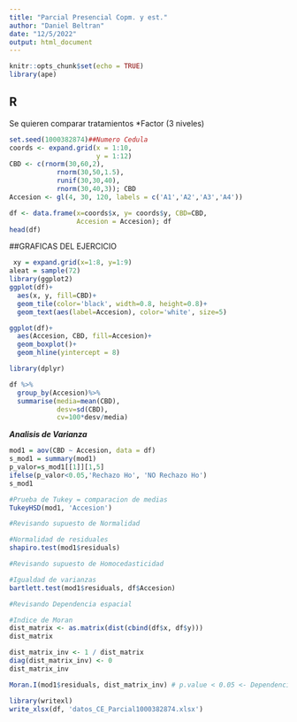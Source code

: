 ---
title: "Parcial Presencial Copm. y est."
author: "Daniel Beltran"
date: "12/5/2022"
output: html_document
---

```{r setup, include=FALSE}
knitr::opts_chunk$set(echo = TRUE)
library(ape)
```

## R
Se quieren comparar tratamientos
*Factor (3 niveles)

```{r}
set.seed(1000382874)##Numero Cedula 
coords <- expand.grid(x = 1:10,
                      y = 1:12)
CBD <- c(rnorm(30,60,2),
            rnorm(30,50,1.5),
            runif(30,30,40),
            rnorm(30,40,3)); CBD
Accesion <- gl(4, 30, 120, labels = c('A1','A2','A3','A4'))

df <- data.frame(x=coords$x, y= coords$y, CBD=CBD,
                 Accesion = Accesion); df
head(df)

```

##GRAFICAS DEL EJERCICIO

```{r}
 xy = expand.grid(x=1:8, y=1:9)
aleat = sample(72)
library(ggplot2)
ggplot(df)+
  aes(x, y, fill=CBD)+
  geom_tile(color='black', width=0.8, height=0.8)+
  geom_text(aes(label=Accesion), color='white', size=5)
```
```{r}
ggplot(df)+
  aes(Accesion, CBD, fill=Accesion)+
  geom_boxplot()+
  geom_hline(yintercept = 8)


```
```{r}
library(dplyr)

df %>%
  group_by(Accesion)%>%
  summarise(media=mean(CBD),
            desv=sd(CBD),
            cv=100*desv/media)


```

***Analisis de Varianza***
```{r}
mod1 = aov(CBD ~ Accesion, data = df)
s_mod1 = summary(mod1)
p_valor=s_mod1[[1]][1,5]
ifelse(p_valor<0.05,'Rechazo Ho', 'NO Rechazo Ho')
s_mod1
```
```{r}
#Prueba de Tukey = comparacion de medias
TukeyHSD(mod1, 'Accesion')
```
```{r}
#Revisando supuesto de Normalidad

#Normalidad de residuales 
shapiro.test(mod1$residuals)


```
```{r}
#Revisando supuesto de Homocedasticidad

#Igualdad de varianzas 
bartlett.test(mod1$residuals, df$Accesion)

```


```{r}
#Revisando Dependencia espacial

#Indice de Moran
dist_matrix <- as.matrix(dist(cbind(df$x, df$y)))
dist_matrix

```
```{r}
dist_matrix_inv <- 1 / dist_matrix 
diag(dist_matrix_inv) <- 0
dist_matrix_inv
```
```{r}
Moran.I(mod1$residuals, dist_matrix_inv) # p.value < 0.05 <- Dependencia espacial
```

```{r}
library(writexl)
write_xlsx(df, 'datos_CE_Parcial1000382874.xlsx')


```


